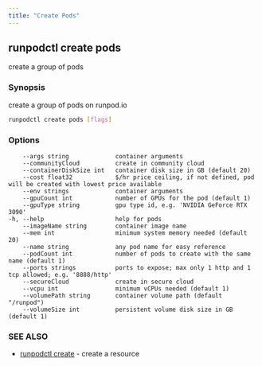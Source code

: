```yaml
---
title: "Create Pods"
---
```


## runpodctl create pods

create a group of pods

### Synopsis

create a group of pods on runpod.io

```sh
runpodctl create pods [flags]
```

### Options

```text
    --args string             container arguments
    --communityCloud          create in community cloud
    --containerDiskSize int   container disk size in GB (default 20)
    --cost float32            $/hr price ceiling, if not defined, pod will be created with lowest price available
    --env strings             container arguments
    --gpuCount int            number of GPUs for the pod (default 1)
    --gpuType string          gpu type id, e.g. 'NVIDIA GeForce RTX 3090'
-h, --help                    help for pods
    --imageName string        container image name
    --mem int                 minimum system memory needed (default 20)
    --name string             any pod name for easy reference
    --podCount int            number of pods to create with the same name (default 1)
    --ports strings           ports to expose; max only 1 http and 1 tcp allowed; e.g. '8888/http'
    --secureCloud             create in secure cloud
    --vcpu int                minimum vCPUs needed (default 1)
    --volumePath string       container volume path (default "/runpod")
    --volumeSize int          persistent volume disk size in GB (default 1)
```

### SEE ALSO

* [runpodctl create](/runpodctl/reference/runpodctl_create) - create a resource
